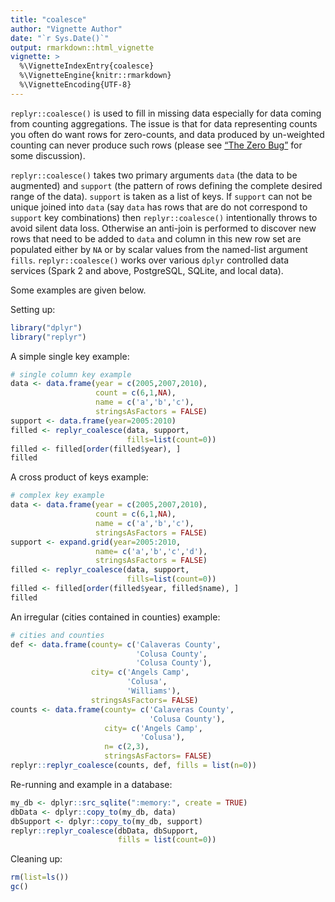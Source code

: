 ```yaml
---
title: "coalesce"
author: "Vignette Author"
date: "`r Sys.Date()`"
output: rmarkdown::html_vignette
vignette: >
  %\VignetteIndexEntry{coalesce}
  %\VignetteEngine{knitr::rmarkdown}
  %\VignetteEncoding{UTF-8}
---
```


<code>replyr::coalesce()</code> is used to fill in missing data especially for 
data coming from counting aggregations.  The issue is that for data representing
counts you often do want rows for zero-counts, and data produced by un-weighted
counting can never produce such rows (please see ["The Zero Bug"](http://www.win-vector.com/blog/2017/02/the-zero-bug/) for some discussion).

<code>replyr::coalesce()</code> takes two primary arguments  `data` (the data to be augmented) and
`support` (the pattern of rows defining the complete desired range of the data).  `support`
is taken as a list of keys.  If `support` can not be unique joined into `data` (say `data` has
rows that are do not correspond to `support` key combinations) then <code>replyr::coalesce()</code>
intentionally throws to avoid silent data loss.  Otherwise an anti-join is performed to discover
new rows that need to be added to `data` and column in this new row set are populated either by `NA`
or by scalar values from the named-list argument `fills`.  <code>replyr::coalesce()</code> works
over various `dplyr` controlled data services (Spark 2 and above, PostgreSQL, SQLite, and local data).

Some examples are given below.

Setting up:

```r
library("dplyr")
library("replyr")
```

A simple single key example:


```r
# single column key example
data <- data.frame(year = c(2005,2007,2010),
                   count = c(6,1,NA),
                   name = c('a','b','c'),
                   stringsAsFactors = FALSE)
support <- data.frame(year=2005:2010)
filled <- replyr_coalesce(data, support,
                          fills=list(count=0))
filled <- filled[order(filled$year), ]
filled
```

A cross product of keys example:

```r
# complex key example
data <- data.frame(year = c(2005,2007,2010),
                   count = c(6,1,NA),
                   name = c('a','b','c'),
                   stringsAsFactors = FALSE)
support <- expand.grid(year=2005:2010,
                   name= c('a','b','c','d'),
                   stringsAsFactors = FALSE)
filled <- replyr_coalesce(data, support,
                          fills=list(count=0))
filled <- filled[order(filled$year, filled$name), ]
filled
```

An irregular (cities contained in counties) example:

```r
# cities and counties
def <- data.frame(county= c('Calaveras County',
                            'Colusa County',
                            'Colusa County'),
                  city= c('Angels Camp',
                          'Colusa',
                          'Williams'),
                  stringsAsFactors= FALSE)
counts <- data.frame(county= c('Calaveras County',
                               'Colusa County'),
                     city= c('Angels Camp',
                             'Colusa'),
                     n= c(2,3),
                     stringsAsFactors= FALSE)
replyr::replyr_coalesce(counts, def, fills = list(n=0))
```

Re-running and example in a database:

```r
my_db <- dplyr::src_sqlite(":memory:", create = TRUE)
dbData <- dplyr::copy_to(my_db, data)
dbSupport <- dplyr::copy_to(my_db, support)
replyr::replyr_coalesce(dbData, dbSupport, 
                        fills = list(count=0))
```

Cleaning up:

```r
rm(list=ls())
gc()
```



